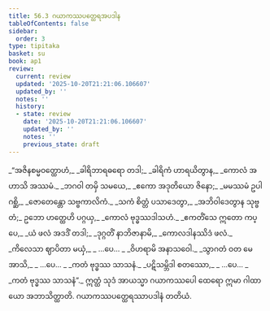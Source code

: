 ```yaml
---
title: 56.3 ဂယာကဿပတ္ထေရအပဒါန
tableOfContents: false
sidebar:
  order: 3
type: tipitaka
basket: su
book: ap1
review:
  current: review
  updated: '2025-10-20T21:21:06.106607'
  updated_by: ''
  notes: ''
  history:
  - state: review
    date: '2025-10-20T21:21:06.106607'
    updated_by: ''
    notes: ''
    previous_state: draft
---
```



<DynamicBreadcrumb />


<ReviewStatus review={frontmatter.review} showDetails={true} />

<HypothesisAnnotation frontmatter={frontmatter} />

<Division number="35" book="ap1" e="ch" v="20" p="432">

<Paragraph number="7709" type="verses" book="ap1">
_“အဇိနစမ္မဝတ္ထောဟံ,_  
_ခါရိဘာရဓရော တဒါ;_  
_ခါရိကံ ဟာရယိတွာန,_  
_ကောလံ အဟာသိ အဿမံ._  

</Paragraph>

</Division>
<Division number="36" book="ap1" e="ch" v="20" p="432">

<Paragraph number="7710" type="verses" book="ap1">
_ဘဂဝါ တမှိ သမယေ,_  
_ဧကော အဒုတိယော ဇိနော;_  
_မမဿမံ ဥပါဂစ္ဆိ,_  
_ဇောတေန္တော သဗ္ဗကာလိကံ._  

</Paragraph>

</Division>
<Division number="37" book="ap1" e="ch" v="20" p="432">

<Paragraph number="7711" type="verses" book="ap1">
_သကံ စိတ္တံ ပသာဒေတွာ,_  
_အဘိဝါဒေတွာန သုဗ္ဗတံ;_  
ဥဘော ဟတ္ထေဟိ ပဂ္ဂယှ,_  
_ကောလံ ဗုဒ္ဓဿဒါသဟံ._  

</Paragraph>

</Division>
<Division number="38" book="ap1" e="ch" v="20" p="432">

<Paragraph number="7712" type="verses" book="ap1">
_ဧကတိံသေ ဣတော ကပ္ပေ,_  
_ယံ ဖလံ အဒဒိံ တဒါ;_  
_ဒုဂ္ဂတိံ နာဘိဇာနာမိ,_  
_ကောလဒါနဿိဒံ ဖလံ._  

</Paragraph>

</Division>
<Division number="39" book="ap1" e="ch" v="20" p="432">

<Paragraph number="7713" type="verses" book="ap1">
_ကိလေသာ ဈာပိတာ မယှံ,_  
_ …ပေ… _  
_ဝိဟရာမိ အနာသဝေါ._  

</Paragraph>

</Division>
<Division number="40" book="ap1" e="ch" v="20" p="432">

<Paragraph number="7714" type="verses" book="ap1">
_သွာဂတံ ဝတ မေ အာသိ,_  
_ …ပေ… _  
_ကတံ ဗုဒ္ဓဿ သာသနံ._  

</Paragraph>

</Division>
<Division number="41" book="ap1" e="ch" v="20" p="432">

<Paragraph number="7715" type="verses" book="ap1">
_ပဋိသမ္ဘိဒါ စတဿော,_  
_ …ပေ… _  
_ကတံ ဗုဒ္ဓဿ သာသနံ”._  

</Paragraph>

<Paragraph number="7716" book="ap1">
ဣတ္ထံ သုဒံ အာယသ္မာ ဂယာကဿပေါ ထေရော ဣမာ ဂါထာယော အဘာသိတ္ထာတိ.

</Paragraph>
</Division>

<Paragraph number="7717" type="center" book="ap1">
ဂယာကဿပတ္ထေရဿာပဒါနံ တတိယံ.
</Paragraph>